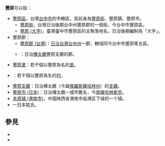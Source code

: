 '''豐原'''可以指：
* [[豐原區|豐原區]]，台灣[[台中市|台中市]]的市轄區，其前身為[[豐原街|豐原街]]、豐原鎮、豐原市。
**[[豐原街|豐原街]]，台灣日治後期台中州豐原郡的一個街，今台中市豐原區。
**[[豐原_(大字)|豐原 (大字)]]，臺灣臺中市豐原區的主聚落地名，日治後期編制為「大字」。 
* 豐原郡：
**[[豐原郡_(台灣)|豐原郡 (台灣)]]：[[日治台灣|日治台灣]][[台中州|台中州]]一郡，轄域同今台中市豐原等五區。
**{{lj|豐原郡 (樺太)|豊原郡}}：日治[[樺太廳|樺太廳]]豐原支廳的郡。
* [[豐原里|豐原里]]：若干個以豐原為名的[[村里|里]]。
* {{lj|豐原村|豊原村}}：若干個以豐原為名的[[村|村]]。
* [[豐原支廳|豐原支廳]]：日治樺太廳（今屬[[俄羅斯|俄羅斯]][[薩哈林州|薩哈林州]]）的[[支廳|支廳]]。
* [[豐原市_(日本)|豐原市 (日本)]]：日治樺太廳一城市舊名，今[[南薩哈林斯克|南薩哈林斯克]]。
* [[丰原镇_(渭南市)|丰原镇 (渭南市)]]，中国陕西省渭南市临渭区下辖的一个镇。
* 一日本姓氏。

== 參見 ==
* {{lookfrom|豐原}}
* {{lookfrom|丰原}}

{{dab|Cat=二字亞洲相關消歧義}}